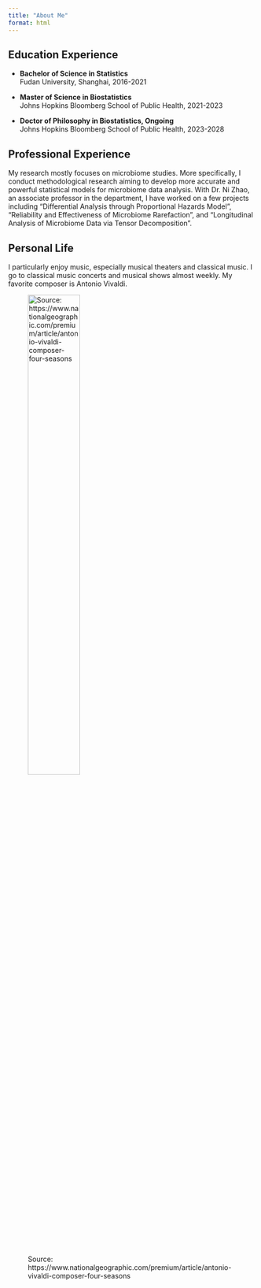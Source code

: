 ---
title: "About Me"
format: html
---

## Education Experience
* **Bachelor of Science in Statistics**  
Fudan University, Shanghai, 2016-2021

* **Master of Science in Biostatistics**  
Johns Hopkins Bloomberg School of Public Health, 2021-2023

* **Doctor of Philosophy in Biostatistics, Ongoing**  
Johns Hopkins Bloomberg School of Public Health, 2023-2028

## Professional Experience
My research mostly focuses on microbiome studies. More specifically, I conduct methodological research aiming to develop more accurate and powerful statistical models for microbiome data analysis. With Dr. Ni Zhao, an associate professor in the department, I have worked on a few projects including "Differential Analysis through Proportional Hazards Model", "Reliability and Effectiveness of Microbiome Rarefaction", and "Longitudinal Analysis of Microbiome Data via Tensor Decomposition".

## Personal Life
I particularly enjoy music, especially musical theaters and classical music. I go to classical music concerts and musical shows almost weekly. My favorite composer is Antonio Vivaldi.

![Source: https://www.nationalgeographic.com/premium/article/antonio-vivaldi-composer-four-seasons](Antonio Vivaldi.jpeg){width=50% fig-align="center"}
